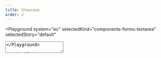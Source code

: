 ```yaml
---
title: Showcase
order: 2
---
```




<Playground
  system="ec"
  selectedKind="components-forms-textarea"
  selectedStory="default"
>
  <TextArea
    id="example1"
    label={demoContentDefault.label}
    placeholder={demoContentDefault.placeholder}
    rows={4}
    helperText="This is the input's helper text."
  />
</Playground>

## Disabled

<Playground
  system="ec"
  selectedKind="components-forms-textarea"
  selectedStory="default"
>
  <TextArea
    id="example2"
    label={demoContentDefault.label}
    placeholder={demoContentDefault.placeholder}
    rows={4}
    helperText="This is the input's helper text."
    disabled
  />
</Playground>

## With error

<Playground
  system="ec"
  selectedKind="components-forms-textarea"
  selectedStory="default"
>
  <TextArea
    id="example3"
    label={demoContentDefault.label}
    placeholder={demoContentDefault.placeholder}
    rows={4}
    helperText="This is the input's helper text."
    invalid
    invalidText="This is the error message"
  />
</Playground>

## Required

<Playground
  system="ec"
  selectedKind="components-forms-textarea"
  selectedStory="default"
>
  <TextArea
    id="example3"
    label={demoContentDefault.label}
    placeholder={demoContentDefault.placeholder}
    rows={4}
    helperText="This is the input's helper text."
    required
    requiredText="*"
  />
</Playground>

## Optional

<Playground
  system="ec"
  selectedKind="components-forms-textarea"
  selectedStory="default"
>
  <TextArea
    id="example3"
    label={demoContentDefault.label}
    placeholder={demoContentDefault.placeholder}
    rows={4}
    helperText="This is the input's helper text."
    optionalText=" (optional)"
  />
</Playground>
